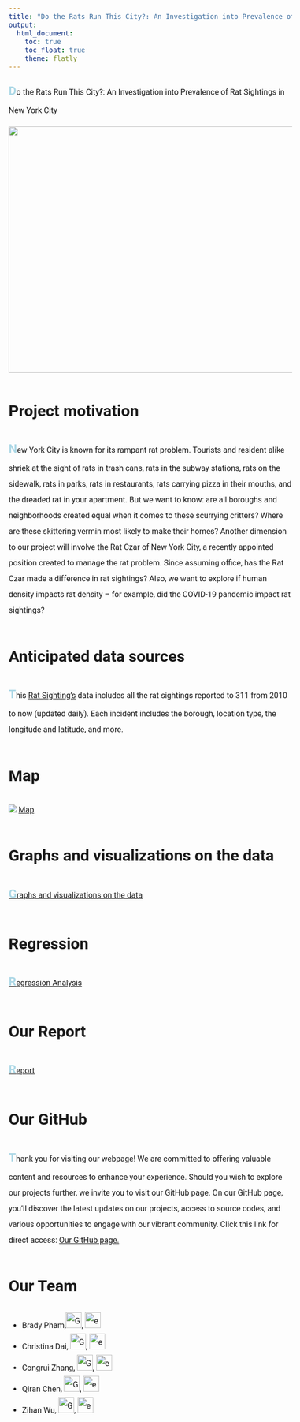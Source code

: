 ```yaml
---
title: "Do the Rats Run This City?: An Investigation into Prevalence of Rat Sightings in New York City"
output: 
  html_document:
    toc: true
    toc_float: true
    theme: flatly
---
```

<link href="https://fonts.googleapis.com/css?family=Roboto" rel="stylesheet">

<style>
body {
  font-size: 16px;
  font-family: 'Roboto', sans-serif;
  line-height: 2.0;
}

p::first-letter {
  font-size: 150%;
  font-weight: bold;
  color: #add8e6;
}
</style>




Do the Rats Run This City?: An Investigation into Prevalence of Rat Sightings in New York City

<img src="rat in the nyc.jpg" width="600" height="500">

# Project motivation
New York City is known for its rampant rat problem. Tourists and resident alike shriek at the sight of rats in trash cans, rats in the subway stations, rats on the sidewalk, rats in parks, rats in restaurants, rats carrying pizza in their mouths, and the dreaded rat in your apartment. But we want to know: are all boroughs and neighborhoods created equal when it comes to these scurrying critters? Where are these skittering vermin most likely to make their homes? Another dimension to our project will involve the Rat Czar of New York City, a recently appointed position created to manage the rat problem. Since assuming office, has the Rat Czar made a difference in rat sightings? Also, we want to explore if human density impacts rat density – for example, did the COVID-19 pandemic impact rat sightings?

# Anticipated data sources
This [Rat Sighting's](https://data.cityofnewyork.us/Social-Services/Rat-Sightings/3q43-55fe ) data includes all the rat sightings reported to 311 from 2010 to now (updated daily). Each incident includes the borough, location type, the longitude and latitude, and more.

# Map
![](nyc_map.png)
[Map](final_project.html)

# Graphs and visualizations on the data
[Graphs and visualizations on the data](finalproject_graphs.html)

# Regression

[Regression Analysis](regression_final.html)

# Our Report

[Report](final-project-report.html)

# Our GitHub
Thank you for visiting our webpage! We are committed to offering valuable content and resources to enhance your experience. Should you wish to explore our projects further, we invite you to visit our GitHub page. On our GitHub page, you'll discover the latest updates on our projects, access to source codes, and various opportunities to engage with our vibrant community.
Click this link for direct access: [Our GitHub page.](https://github.com/cdai18/p8105_final_project.git)


# Our Team

- Brady Pham,[<img src="github-icon.png" alt="GitHub Icon" style="height:2em; width:2em;"/>](https://https://github.com/bradford-pham), [<img src="email-icon.png" alt="email-icon.png" style="height:2em; width:2em;"/>](mailto:bp2678@cumc.columbia.edu)
- Christina Dai, [<img src="github-icon.png" alt="GitHub Icon" style="height:2em; width:2em;"/>](https://https://github.com/cdai18), [<img src="email-icon.png" alt="email-icon.png" style="height:2em; width:2em;"/>](mailto:cd3347@cumc.columbia.edu)
- Congrui Zhang, [<img src="github-icon.png" alt="GitHub Icon" style="height:2em; width:2em;"/>](https://github.com/BigBadApp1e), [<img src="email-icon.png" alt="email-icon.png" style="height:2em; width:2em;"/>](mailto:cz2750@cumc.columbia.edu)
- Qiran Chen, [<img src="github-icon.png" alt="GitHub Icon" style="height:2em; width:2em;"/>](https://github.com/qc2336), [<img src="email-icon.png" alt="email-icon.png" style="height:2em; width:2em;"/>](mailto:qc2336@cumc.columbia.edu)
- Zihan Wu, [<img src="github-icon.png" alt="GitHub Icon" style="height:2em; width:2em;"/>](https://github.com/zw2974), [<img src="email-icon.png" alt="email-icon.png" style="height:2em; width:2em;"/>](mailto:zw2974@cumc.columbia.edu)
